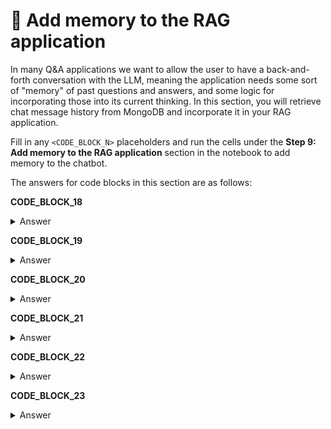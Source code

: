 # 👐 Add memory to the RAG application

In many Q&A applications we want to allow the user to have a back-and-forth conversation with the LLM, meaning the application needs some sort of "memory" of past questions and answers, and some logic for incorporating those into its current thinking. In this section, you will retrieve chat message history from MongoDB and incorporate it in your RAG application.

Fill in any `<CODE_BLOCK_N>` placeholders and run the cells under the **Step 9: Add memory to the RAG application** section in the notebook to add memory to the chatbot.

The answers for code blocks in this section are as follows:

**CODE_BLOCK_18**

<details>
<summary>Answer</summary>
<div>
```python
history_collection.create_index("session_id")
```
</div>
</details>

**CODE_BLOCK_19**

<details>
<summary>Answer</summary>
<div>
```python
history_collection.insert_one(message)
```
</div>
</details>

**CODE_BLOCK_20**

<details>
<summary>Answer</summary>
<div>
```python
history_collection.find({"session_id": session_id}).sort("timestamp", 1)
```
</div>
</details>

**CODE_BLOCK_21**

<details>
<summary>Answer</summary>
<div>
```python
retrieve_session_history(session_id)
```
</div>
</details>

**CODE_BLOCK_22**

<details>
<summary>Answer</summary>
<div>
```python
{"role": "user", "content": user_query}
```
</div>
</details>

**CODE_BLOCK_23**

<details>
<summary>Answer</summary>
<div>
```python
store_chat_message(session_id, "user", user_query)
store_chat_message(session_id, "assistant", answer)
```
</div>
</details>